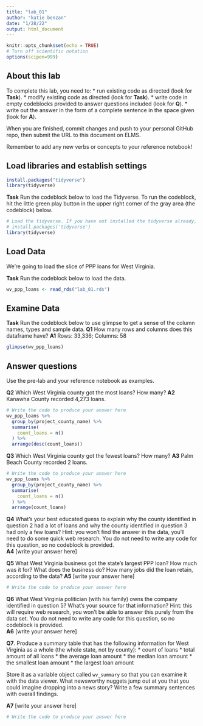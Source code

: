 ```yaml
---
title: "lab_01"
author: "katie benzan"
date: "1/28/22"
output: html_document
---
```


```r
knitr::opts_chunk$set(echo = TRUE)
# Turn off scientific notation
options(scipen=999)
```

## About this lab

To complete this lab, you need to:
* run existing code as directed (look for **Task**).
* modify existing code as directed (look for **Task**).
* write code in empty codeblocks provided to answer questions included (look for **Q**).
* write out the answer in the form of a complete sentence in the space given (look for **A**).

When you are finished, commit changes and push to your personal GitHub repo, then submit the URL to this document on ELMS.

Remember to add any new verbs or concepts to your reference notebook!

## Load libraries and establish settings

```r
install.packages("tidyverse")
library(tidyverse)
```

**Task** Run the codeblock below to load the Tidyverse. To run the codeblock, hit the little green play button in the upper right corner of the gray area (the codeblock) below.

```r
# Load the tidyverse. If you have not installed the tidyverse already, remove the # from the next line and run it first.  
# install.packages('tidyverse')
library(tidyverse)
```

## Load Data

We're going to load the slice of PPP loans for West Virginia.

**Task** Run the codeblock below to load the data.

```r
wv_ppp_loans <- read_rds("lab_01.rds")
```

## Examine Data

**Task** Run the codeblock below to use glimpse to get a sense of the column names, types and sample data.
**Q1** How many rows and columns does this dataframe have?
**A1** Rows: 33,336; Columns: 58

```r
glimpse(wv_ppp_loans)
```

## Answer questions

Use the pre-lab and your reference notebook as examples.

**Q2** Which West Virginia county got the most loans? How many?
**A2** Kanawha County recorded 4,273 loans.

```r
# Write the code to produce your answer here
wv_ppp_loans %>%
  group_by(project_county_name) %>%
  summarise(
    count_loans = n()
  ) %>%
  arrange(desc(count_loans))
```
**Q3** Which West Virginia county got the fewest loans? How many?
**A3** Palm Beach County recorded 2 loans.

```r
# Write the code to produce your answer here
wv_ppp_loans %>%
  group_by(project_county_name) %>%
  summarise(
    count_loans = n()
  ) %>%
  arrange(count_loans)
```
**Q4** What's your best educated guess to explain why the county identified in question 2 had a lot of loans and why the county identified in question 3 had only a few loans? Hint: you won't find the answer in the data, you'll need to do some quick web research. You do not need to write any code for this question, so no codeblock is provided.  
**A4** [write your answer here]


**Q5** What West Virginia business got the state's largest PPP loan? How much was it for? What does the business do? How many jobs did the loan retain, according to the data?
**A5** [write your answer here]

```r
# Write the code to produce your answer here

```

**Q6** What West Virginia politician (with his family) owns the company identified in question 5? What's your source for that information? Hint: this will require web research, you won't be able to answer this purely from the data set.  You do not need to write any code for this question, so no codeblock is provided.  
**A6** [write your answer here]

**Q7**. Produce a summary table that has the following information for West Virginia as a whole (the whole state, not by county):
* count of loans
* total amount of all loans
* the average loan amount
* the median loan amount
* the smallest loan amount
* the largest loan amount

Store it as a variable object called `wv_summary` so that you can examine it with the data viewer. What newsworthy nuggets jump out at you that you could imagine dropping into a news story? Write a few summary sentences with overall findings.

**A7** [write your answer here]
```r
# Write the code to produce your answer here
```
